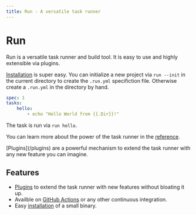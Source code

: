 ```yaml
---
title: Run - A versatile task runner
---
```



# Run

Run is a versatile task runner and build tool. It is easy to use and highly extensible via plugins.

[Installation](/installation) is super easy. You can initialize a new project via `run --init` in the current directory to create the `.run.yml` specifiction file. Otherwise create a `.run.yml` in the directory by hand.

```yaml
spec: 1
tasks:
    hello:
        - echo "Hello World from {{.Dir}}!"
```

The task is run via `run hello`.

You can learn more about the power of the task runner in the [reference](/reference).

<Callout>
    [Plugins](/plugins) are a powerful mechanism to extend the task runner with any new feature you can imagine.
</Callout>

## Features 

* [Plugins](/plugins) to extend the task runner with new features without bloating it up.
* Availble on [GitHub Actions](https://github.com/features/actions) or any other continuous integration.
* Easy [installation](/installation) of a small binary.